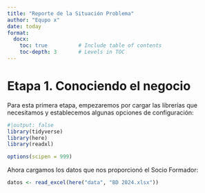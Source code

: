 ```yaml
---
title: "Reporte de la Situación Problema"
author: "Equpo x"
date: today
format:
  docx:
    toc: true          # Include table of contents
    toc-depth: 3       # Levels in TOC
---
```


# Etapa 1. Conociendo el negocio

Para esta primera etapa, empezaremos por cargar las librerías que necesitamos y establecemos algunas opciones de configuración:
```r
#|output: false
library(tidyverse)
library(here)
library(readxl)

options(scipen = 999)
```
Ahora cargamos los datos que nos proporcionó el Socio Formador:
```r
datos <- read_excel(here("data", "BD 2024.xlsx"))
```


